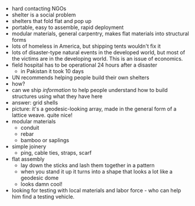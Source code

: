 * hard contacting NGOs
* shelter is a social problem
* shelters that fold flat and pop up
* portable, easy to assemble, rapid deployment
* modular materials, general carpentry, makes flat materials into structural forms
* lots of homeless in America, but shipping tents wouldn't fix it
* lots of disaster-type natural events in the developed world, but most of the victims are in the developing world. This is an issue of economics.
* field hospital has to be operational 24 hours after a disaster
** in Pakistan it took 10 days
* UN recommends helping people build their own shelters
* how?
* can we ship ''information'' to help people understand how to build structures using what they have here
* answer: grid shells
* picture: it's a geodesic-looking array, made in the general form of a lattice weave. quite nice!
* modular materials
** conduit
** rebar
** bamboo or saplings
* simple joinery
** ping, cable ties, straps, scarf
* flat assembly
** lay down the sticks and lash them together in a pattern
** when you stand it up it turns into a shape that looks a lot like a geodesic dome
** looks damn cool!
* looking for testing with local materials and labor force - who can help him find a testing vehicle.
{{catneeded}}